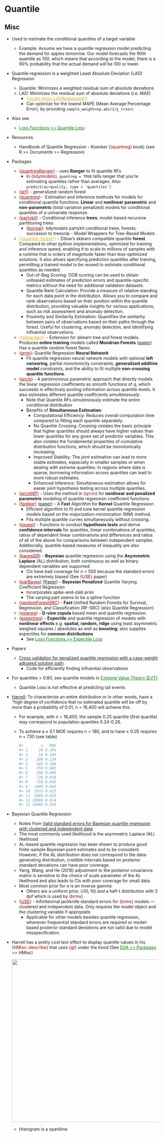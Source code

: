 # Quantile {#sec-reg-quant .unnumbered}

## Misc {#sec-reg-quant-misc .unnumbered}

-   Used to estimate the conditional quantiles of a target variable

    -   [Example]{.ribbon-highlight}: Assume we have a quantile regression model predicting the demand for apples tomorrow. Our model forecasts the 90th quantile as 100, which means that according to the model, there is a 90% probability that the actual demand will be 100 or lower.

-   Quantile regression is a weighted Least Absolute Deviation (LAD) Regression

    -   Quantile: Minimizes a weighted residual sum of absolute deviations
    -   LAD: Minimizes the residual sum of absolute deviations (i.e. MAE)
        -   [{{]{style="color: goldenrod"}[scikit-lego::LADRegression](https://koaning.github.io/scikit-lego/api/linear-model/?h=#sklego.linear_model.LADRegression){style="color: goldenrod"}[}}]{style="color: goldenrod"}
        -   Can optimize for the lowest MAPE (Mean Average Percentage Error), by providing `sample_weight=np.abs(1/y_train)`

-   Also see

    -   [Loss Functions \>\> Quantile Loss](loss-functions.qmd#sec-lossfun-quant){style="color: green"}

-   Resources

    -   Handbook of Quantile Regression - Koenker ([{quantreg}]{style="color: #990000"} book) (see R \>\> Documents \>\> Regression)

-   Packages

    -   [{]{style="color: #990000"}[quantregRanger](https://cran.r-project.org/web/packages/quantregRanger/quantregRanger.pdf){style="color: #990000"}[}]{style="color: #990000"} - uses **Ranger** to fit quantile RFs
        -   In [{tidymodels}]{style="color: #990000"}, `quantreg = TRUE` tells ranger that you're estimating quantiles rather than averages. Also `predict(airquality, type = 'quantiles')`
    -   [{]{style="color: #990000"}[grf](https://grf-labs.github.io/grf/reference/quantile_forest.html){style="color: #990000"}[}]{style="color: #990000"} - generalized random forest
    -   [{]{style="color: #990000"}[quantreg](https://cran.r-project.org/web/packages/quantreg/index.html){style="color: #990000"}[}]{style="color: #990000"} - Estimation and inference methods for models for conditional quantile functions: **Linear** and **nonlinear** **parametric** and **non-parametric** (total variation penalized) models for conditional quantiles of a univariate response.
    -   [{]{style="color: #990000"}[partykit](https://cran.r-project.org/web/packages/partykit/index.html){style="color: #990000"}[}]{style="color: #990000"} - Conditional inference **trees**; model-based recursive partitioning trees
        -   [{]{style="color: #990000"}[bonsai](https://bonsai.tidymodels.org/){style="color: #990000"}[}]{style="color: #990000"}: tidymodels partykit conditional trees, forests; successor to treesnip - Model Wrappers for Tree-Based Models
    -   [{{]{style="color: goldenrod"}[quantile-forest](https://github.com/zillow/quantile-forest){style="color: goldenrod"}[}}]{style="color: goldenrod"} - Zillow's sklearn compatible quantile **forest**. Compared to other python implementations, optimized for training and inference speed, enabling it to scale to millions of samples with a runtime that is orders of magnitude faster than less-optimized solutions. It also allows specifying prediction quantiles after training, permitting a trained model to be reused to estimate conditional quantiles as needed.
        -   Out-of-Bag Scoring: OOB scoring can be used to obtain unbiased estimates of prediction errors and quantile-specific metrics without the need for additional validation datasets.
        -   Quantile Rank Calculation: Provide a measure of relative standing for each data point in the distribution. Allows you to compare and rank observations based on their position within the quantile distribution, providing valuable insights for various applications, such as risk assessment and anomaly detection.
        -   Proximity and Similarity Estimation: Quantifies the similarity between pairs of observations based on their paths through the forest. Useful for clustering, anomaly detection, and identifying influential observations.
    -   [{{]{style="color: goldenrod"}[skgarden](https://scikit-garden.github.io/examples/QuantileRegressionForests/){style="color: goldenrod"}[}}]{style="color: goldenrod"} - Extension for sklearn tree and forest models. Produces **online training** models called **Mondrian Forests** ([paper](https://arxiv.org/abs/1406.2673)). Has a quantile random forest flavor.
    -   [{]{style="color: #990000"}[qrnn](https://cran.r-project.org/web/packages/qrnn/index.html){style="color: #990000"}[}]{style="color: #990000"}: Quantile Regression **Neural Network**
        -   Fit quantile regression neural network models with optional **left censoring**, partial monotonicity constraints, **generalized additive model** constraints, and the ability to fit multiple **non-crossing quantile functions**.
    -   [{]{style="color: #990000"}[qrcm](https://cran.r-project.org/web/packages/qrcm/index.html){style="color: #990000"}[}]{style="color: #990000"} - A parsimonious parametric approach that directly models the linear regression coefficients as smooth functions of q, which succeeds in effectively pooling information across quantile levels. It also estimates different quantile coefficients *simultaneously*.
        -   Note that Quantile RFs *simulaneously* estimate the entire conditional distribution
        -   Benefits of **Simultaneous Estimation**:
            -   Computational Efficiency: Reduces overall computation time compared to fitting each quantile separately.
            -   No Quantile Crossing: Crossing violates the basic principle that higher quantiles should always have higher values than lower quantiles for any given set of predictor variables. This also violates the fundamental properties of cumulative distribution functions, which should be monotonically increasing.
            -   Improved Stability: The joint estimation can lead to more stable estimates, especially in smaller samples or when dealing with extreme quantiles. In regions where data is sparse, borrowing information across quantiles can lead to more robust estimates.
            -   Enhanced inference: Simultaneous estimation allows for easier joint hypothesis testing across multiple quantiles.
    -   [{]{style="color: #990000"}[qrcmNP](https://cran.r-project.org/web/packages/qrcmNP/index.html){style="color: #990000"}[}]{style="color: #990000"} - Uses the method in [{qrcm}]{style="color: #990000"} for **nonlinear and penalized parametric** modeling of quantile regression coefficient functions.
    -   [{]{style="color: #990000"}[fastkqr](https://cran.r-project.org/web/packages/fastkqr/index.html){style="color: #990000"}[}]{style="color: #990000"} ([paper](https://arxiv.org/abs/2408.05393)) - A **Fast** Algorithm for **Kernel** Quantile Regression
        -   Efficient algorithm to fit and tune kernel quantile regression models based on the majorization-minimization (MM) method.
        -   Fits multiple quantile curves simultaneously without crossing.
    -   [{]{style="color: #990000"}[rquest](https://cran.r-project.org/web/packages/rquest/index.html){style="color: #990000"}[}]{style="color: #990000"} - Functions to conduct **hypothesis tests** and derive **confidence intervals** for quantiles, linear combinations of quantiles, ratios of dependent linear combinations and differences and ratios of all of the above for comparisons between independent samples. Additionally, quantile-based measures of inequality are also considered.
    -   [{]{style="color: #990000"}[bayesQR](https://cran.r-project.org/web/packages/bayesQR/index.html){style="color: #990000"}[}]{style="color: #990000"} - **Bayesian** quantile regression using the **Asymmetric Laplace** (AL) distribution, both continuous as well as binary dependent variables are supported
        -   CIs have bad coverage for n \< 500 because the standard errors are extremely biased (See [{IJSE}]{style="color: #990000"} paper)
    -   [{]{style="color: #990000"}[pqrBayes](https://cran.r-project.org/web//packages//pqrBayes/index.html){style="color: #990000"}[}]{style="color: #990000"} ([Paper](https://arxiv.org/abs/2306.11880)) - **Bayesian Penalized** Quantile Varying Coefficient Regression
        -   Incorporates spike-and-slab prior
        -   The varying part seems to be a spline function
    -   [{]{style="color: #990000"}[randomForestSRC](https://www.randomforestsrc.org/){style="color: #990000"}[}]{style="color: #990000"} - **Fast** Unified Random Forests for Survival, Regression, and Classification (RF-SRC) (also Quantile Regression)
    -   [{]{style="color: #990000"}[vinereg](https://tnagler.github.io/vinereg/){style="color: #990000"}[}]{style="color: #990000"} - **D-vine copula** based mean and quantile regression.
    -   [{]{style="color: #990000"}[expectreg](https://cran.r-project.org/web/packages/expectreg/index.html){style="color: #990000"}[}]{style="color: #990000"} - **Expectile** and quantile regression of models with **nonlinear effects** e.g. **spatial, random, ridge** using least asymmetric weighed squares / absolutes as well as **boosting**; also supplies expectiles for **common distributions**
        -   See [Loss Functions \>\> Expectile Loss](loss-functions.qmd#sec-lossfun-exploss){style="color: green"}

-   Papers

    -   [Cross validation for penalized quantile regression with a case-weight adjusted solution path](https://arxiv.org/abs/1902.07770)
        -   Code for efficiently finding influential observations

-   For quantiles \> 0.80, see quantile models in [Extreme Value Theory (EVT)](extreme-value-theory-(evt).qmd#sec-evt){style="color: green"}

    -   Quantile Loss is not effective at predicting tail events

-   [Harrell](http://hbiostat.org/bbr/nonpar.html#sec-nonpar-ecdf): To characterize an entire distribution or in other words, have a "high degree of confidence that no estimated quantile will be off by more than a probability of 0.01, n = 18,400 will achieve this.

    -   For example, with n = 18,400, the sample 0.25 quantile (first quartile) may correspond to population quantiles 0.24-0.26.

    -   To achieve a $\pm$ 0.1 MOE requires n = 180, and to have $\pm$ 0.05 requires n = 730 (see table)

        ``` r
        #>        n   MOE
        #> 1     20 0.294
        #> 2     50 0.188
        #> 3    100 0.134
        #> 4    180 0.100
        #> 5    250 0.085
        #> 6    500 0.060
        #> 7    730 0.050
        #> 8    750 0.049
        #> 9   1000 0.043
        #> 10  2935 0.025
        #> 11  5000 0.019
        #> 12 10000 0.014
        #> 13 18400 0.010
        ```

-   Bayesian Quantile Regression

    -   Notes from [Valid standard errors for Bayesian quantile regression with clustered and independent data](https://arxiv.org/abs/2407.09772)
    -   The most commonly used likelihood is the asymmetric Laplace (AL) likelihood
    -   AL-based quantile regression has been shown to produce good finite-sample Bayesian point estimates and to be consistent. However, if the AL distribution does not correspond to the data-generating distribution, credible intervals based on posterior standard deviations can have poor coverage.
    -   Yang, Wang, and He (2016) adjustment to the posterior covariance matrix is sensitive to the choice of scale parameter of the AL likelihood and also leads to CIs with poor coverage for small data.
    -   Most common prior for $\sigma$ is an inverse gamma
        -   Others are a uniform prior, $\mathbb{U}(0,10)$ and a half-t distribution with 3 dof which is used by [{brms}]{style="color: #990000"}
    -   [{]{style="color: #990000"}[IJSE](https://cran.r-project.org/web/packages/IJSE/index.html){style="color: #990000"}[}]{style="color: #990000"} - Infinitesimal jackknife standard errors for [{brms}]{style="color: #990000"} models — clustered and independent data. Only requires the model object and the clustering variable if appropiate.
        -   Applicable for other models besides quantile regression, whenever frequentist standard errors are required or model-based posterior standard deviations are not valid due to model misspecification.

-   Harrell has a pretty cool text effect to display quantile values in his [{HMisc::describe}]{style="color: #990000"} that uses [{gt}]{style="color: #990000"} under the hood (See [EDA \>\> Packages](eda-general.qmd#sec-eda-gen-pkgs){style="color: green"} \>\> HMisc)

    ![](./_resources/Regression,_Quantile.resources/Screenshot%20(1434).png){.lightbox width="532"}

    -   Histogram is a sparkline
